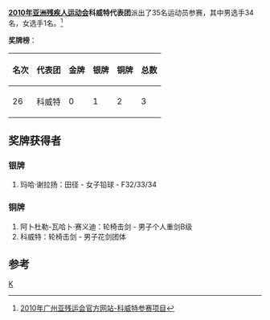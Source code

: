 '''[[2010年亚洲残疾人运动会|2010年亚洲残疾人运动会]]科威特代表团'''派出了35名运动员参赛，其中男选手34名，女选手1名。<ref>[http://www.gzapg2010.cn/info/CHN_CHN/ZZ/ZZE130B_@@@@@@@@@@@@@@@@@CHN_NPC=KUW.html 2010年广州亚残运会官方网站-科威特参赛项目]{{dead link|date=2018年5月 |bot=InternetArchiveBot |fix-attempted=yes }}</ref>

'''奖牌榜'''：
{| class="wikitable"
|-
! 名次 !! 代表团 !! 金牌 !! 银牌 !! 铜牌 !! 总数
|-
| 26 || 科威特 || 0 || 1 || 2 || 3
|}	

==奖牌获得者==
===银牌===
#玛哈·谢拉扬：田径 - 女子铅球 - F32/33/34
===铜牌===
#阿卜杜勒-瓦哈卜·赛义迪：轮椅击剑 - 男子个人重剑B级
#科威特：轮椅击剑 - 男子花剑团体	
==参考==
<references />

{{2010年亚洲残疾人运动会代表团}}
[[分类:2010年亚洲残疾人运动会代表团|K]]